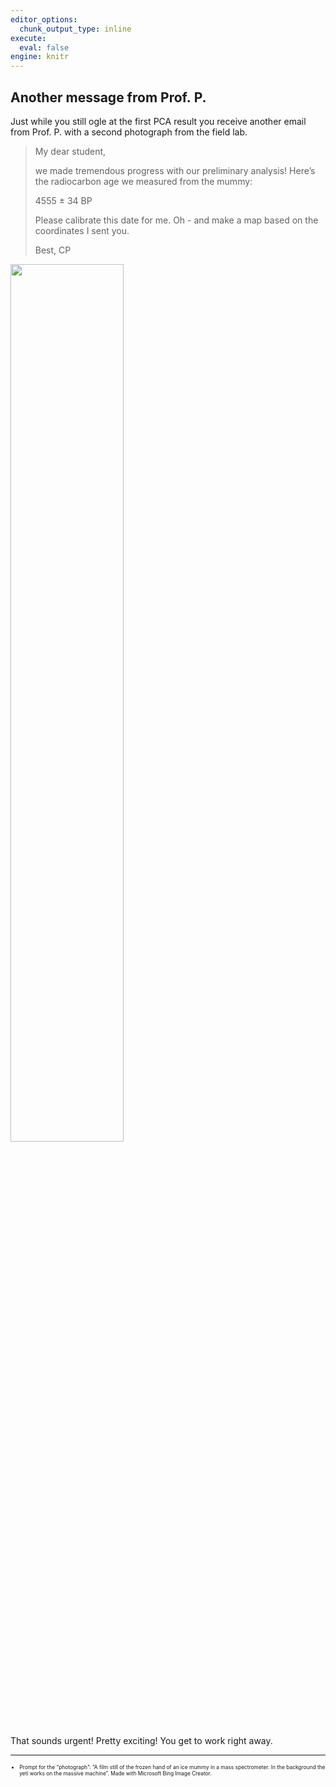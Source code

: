 ```yaml
---
editor_options: 
  chunk_output_type: inline
execute: 
  eval: false
engine: knitr
---
```


## Another message from Prof. P.

Just while you still ogle at the first PCA result you receive another email from Prof. P. with a second photograph from the field lab. 

> My dear student,
> 
> we made tremendous progress with our preliminary analysis!
> Here's the radiocarbon age we measured from the mummy:
>
> 4555 ± 34 BP
>
> Please calibrate this date for me. Oh - and make a map based on the coordinates I sent you.
>
> Best,
> CP

![](img/the_analysis.jpeg){width=60% fig-align="center"}

That sounds urgent! Pretty exciting! You get to work right away.

***

::: {style="font-size: 60%;"}

- Prompt for the "photograph": "A film still of the frozen hand of an ice mummy in a mass spectrometer. In the background the yeti works on the massive machine". Made with Microsoft Bing Image Creator.

:::
